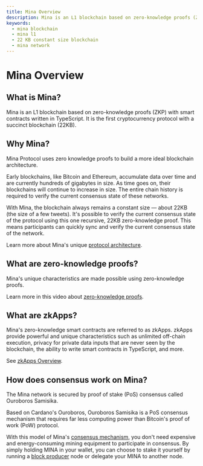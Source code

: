 ```yaml
---
title: Mina Overview
description: Mina is an L1 blockchain based on zero-knowledge proofs (ZKP) with smart contracts written in TypeScript
keywords: 
  - mina blockchain
  - mina l1
  - 22 KB constant size blockchain
  - mina network
---
```


# Mina Overview

## What is Mina?

Mina is an L1 blockchain based on zero-knowledge proofs (ZKP) with smart contracts written in TypeScript. It is the first cryptocurrency protocol with a succinct blockchain (22KB).

## Why Mina?

Mina Protocol uses zero knowledge proofs to build a more ideal blockchain architecture.

Early blockchains, like Bitcoin and Ethereum, accumulate data over time and are currently hundreds of gigabytes in size. As time goes on, their blockchains will continue to increase in size. The entire chain history is required to verify the current consensus state of these networks.

With Mina, the blockchain always remains a constant size — about 22KB (the size of a few tweets). It's possible to verify the current consensus state of the protocol using this one recursive, 22KB zero-knowledge proof. This means participants can quickly sync and verify the current consensus state of the network.

Learn more about Mina's unique [protocol architecture](about-mina/protocol-architecture).

## What are zero-knowledge proofs?

Mina's unique characteristics are made possible using zero-knowledge proofs.

Learn more in this video about [zero-knowledge proofs](about-mina/what-are-zero-knowledge-proofs).

## What are zkApps?

Mina's zero-knowledge smart contracts are referred to as zkApps. zkApps provide powerful and unique characteristics such as unlimited off-chain execution, privacy for private data inputs that are never seen by the blockchain, the ability to write smart contracts in TypeScript, and more.

See [zkApps Overview](/zkapps).

## How does consensus work on Mina?

The Mina network is secured by proof of stake (PoS) consensus called Ouroboros Samisika.

Based on Cardano's Ouroboros, Ouroboros Samisika is a PoS consensus mechanism that requires far less computing power than Bitcoin's proof of work (PoW) protocol.

With this model of Mina's [consensus mechanism](/about-mina/consensus), you don't need expensive and energy-consuming mining equipment to participate in consensus. By simply holding MINA in your wallet, you can choose to stake it yourself by running a [block producer](/mina-protocol/block-producers) node or delegate your MINA to another node.
